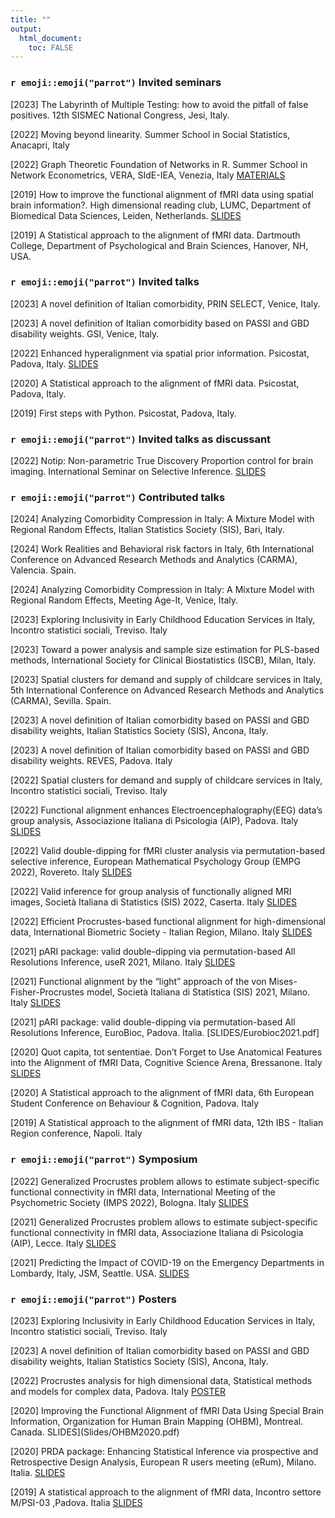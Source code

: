 ---
title: ""
output: 
  html_document:
    toc: FALSE
---




### `r emoji::emoji("parrot")` Invited seminars

[2023] The Labyrinth of Multiple Testing: how to avoid the pitfall of false positives. 12th SISMEC National Congress, Jesi, Italy.

[2022] Moving beyond linearity. Summer School in Social Statistics, Anacapri, Italy

[2022]  Graph Theoretic Foundation of Networks in R. Summer School in Network Econometrics, VERA, SIdE-IEA, Venezia, Italy [MATERIALS](https://github.com/angeella/Summer_School_2022_VERA)

[2019]  How to improve the functional alignment of fMRI data using spatial brain information?. High dimensional reading club, LUMC, Department of Biomedical Data Sciences, Leiden, Netherlands. [SLIDES](Slides/LUMC.pdf)

[2019] A Statistical approach to the alignment of fMRI data. Dartmouth College, Department of Psychological and Brain Sciences, Hanover, NH, USA.

### `r emoji::emoji("parrot")` Invited talks

[2023] A novel definition of Italian comorbidity, PRIN SELECT, Venice, Italy.

[2023] A novel definition of Italian comorbidity based on PASSI and GBD disability weights. GSI, Venice, Italy. 

[2022] Enhanced hyperalignment via spatial prior information. Psicostat, Padova, Italy. [SLIDES](Slides/Psicostat2022.pdf)

[2020] A Statistical approach to the alignment of fMRI data. Psicostat, Padova, Italy.

[2019] First steps with Python. Psicostat, Padova, Italy. 

### `r emoji::emoji("parrot")` Invited talks as discussant

[2022] Notip: Non-parametric True Discovery Proportion control for brain imaging. International Seminar on Selective Inference. [SLIDES](Slides/SelectiveInference2022.pdf)

### `r emoji::emoji("parrot")` Contributed talks

[2024] Analyzing Comorbidity Compression in Italy: A Mixture Model with Regional Random Effects, Italian Statistics Society (SIS), Bari, Italy.

[2024] Work Realities and Behavioral risk factors in Italy, 6th International Conference on Advanced Research Methods and Analytics (CARMA), Valencia. Spain.

[2024] Analyzing Comorbidity Compression in Italy: A Mixture Model with Regional Random Effects, Meeting Age-It, Venice, Italy.

[2023] Exploring Inclusivity in Early Childhood Education Services in Italy, Incontro statistici sociali, Treviso. Italy

[2023] Toward a power analysis and sample size estimation for
PLS-based methods,  International Society for Clinical Biostatistics (ISCB), Milan, Italy.

[2023] Spatial clusters for demand and supply of childcare services in Italy, 5th International Conference on Advanced Research Methods and Analytics (CARMA), Sevilla. Spain.

[2023] A novel definition of Italian comorbidity based on PASSI and GBD disability weights, Italian Statistics Society (SIS), Ancona, Italy.

[2023] A novel definition of Italian comorbidity based on PASSI and GBD disability weights. REVES, Padova. Italy

[2022] Spatial clusters for demand and supply of childcare services in Italy, Incontro statistici sociali, Treviso. Italy

[2022] Functional alignment enhances Electroencephalography(EEG) data’s group analysis, Associazione Italiana di Psicologia (AIP), Padova. Italy [SLIDES](Slides/AIP2022.pdf)

[2022] Valid double-dipping for fMRI cluster analysis via permutation-based selective inference, European Mathematical Psychology Group (EMPG 2022), Rovereto. Italy [SLIDES](Slides/EMPG2022.pdf)

[2022] Valid inference for group analysis of functionally aligned MRI images, Società Italiana di Statistics (SIS) 2022, Caserta. Italy [SLIDES](Slides/SIS2022.pdf)

[2022] Efficient Procrustes-based functional alignment for high-dimensional data, International Biometric Society - Italian Region, Milano. Italy [SLIDES](Slides/SIB2021.pdf)

[2021] pARI package: valid double-dipping via permutation-based All Resolutions Inference, useR 2021, Milano. Italy [SLIDES](Slides/user2021.pdf)

[2021] Functional alignment by the “light” approach of the von Mises-Fisher-Procrustes model, Società Italiana di Statistica (SIS) 2021, Milano. Italy [SLIDES](Slides/SIS2021.pdf)

[2021] pARI package: valid double-dipping via permutation-based All Resolutions Inference, EuroBioc, Padova. Italia. [SLIDES/Eurobioc2021.pdf]

[2020] Quot capita, tot sententiae. Don’t Forget to Use Anatomical Features into the Alignment of fMRI Data, Cognitive Science Arena, Bressanone. Italy [SLIDES](Slides/Bressanone2020.pdf)

[2020] A Statistical approach to the alignment of fMRI data, 6th European Student Conference on Behaviour & Cognition, Padova. Italy

[2019] A Statistical approach to the alignment of fMRI data, 12th IBS - Italian Region conference, Napoli. Italy

### `r emoji::emoji("parrot")` Symposium


[2022] Generalized Procrustes problem allows to estimate subject-specific functional connectivity in fMRI data, International Meeting of the Psychometric Society (IMPS 2022), Bologna. Italy [SLIDES](Slides/IMPS2022.pdf)

[2021] Generalized Procrustes problem allows to estimate subject-specific functional connectivity in fMRI data, Associazione Italiana di Psicologia (AIP), Lecce. Italy [SLIDES](Slides/AIP2021.pdf)

[2021] Predicting the Impact of COVID-19 on the Emergency Departments in Lombardy, Italy, JSM, Seattle. USA. [SLIDES](Slides/JSM2021.pdf)

### `r emoji::emoji("parrot")` Posters

[2023] Exploring Inclusivity in Early Childhood Education Services in Italy, Incontro statistici sociali, Treviso. Italy

[2023] A novel definition of Italian comorbidity based on PASSI and GBD disability weights, Italian Statistics Society (SIS), Ancona, Italy.

[2022] Procrustes analysis for high dimensional data, Statistical methods and models for complex data, Padova. Italy [POSTER](Slides/800years.pdf)

[2020] Improving the Functional Alignment of fMRI Data Using Special Brain Information, Organization for Human Brain Mapping (OHBM), Montreal. Canada. SLIDES](Slides/OHBM2020.pdf)

[2020] PRDA package: Enhancing Statistical Inference via prospective and Retrospective Design Analysis, European R users meeting (eRum), Milano. Italia. [SLIDES](Slides/eRum2020.pdf)

[2019] A statistical approach to the alignment of fMRI data, Incontro settore M/PSI-03 ,Padova. Italia  [SLIDES](Slides/IncontroSettore2020.pdf)
